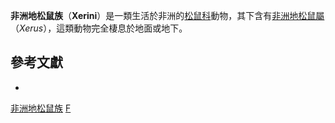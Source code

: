 {{Automatic taxobox
| taxon = Xerini
| authority = Osborn, 1910
| fossil_range = 早[[漸新世|漸新世]]至今
| image = Xerus rutilus.jpg
| image_caption = ''[[Xerus_rutilus|Xerus rutilus]]''
| subdivision_ranks = 屬
| subdivision = 
†''[[Heteroxerus|Heteroxerus]]''<br />
''[[Atlantoxerus|Atlantoxerus]]''<br />
†''[[Aragoxerus|Aragoxerus]]''<br />
''[[Xerus|Xerus]]''<br />
''[[Spermophilopsis|Spermophilopsis]]''
}}

'''非洲地松鼠族'''（'''Xerini'''）是一類生活於非洲的[[松鼠科|松鼠科]]動物，其下含有[[非洲地松鼠屬|非洲地松鼠屬]]（''Xerus''），這類動物完全棲息於地面或地下。

== 參考文獻 ==
* {{1911}}
{{taxonbar}}
[[Category:非洲地松鼠族|]]
[[Category:松鼠科|F]]